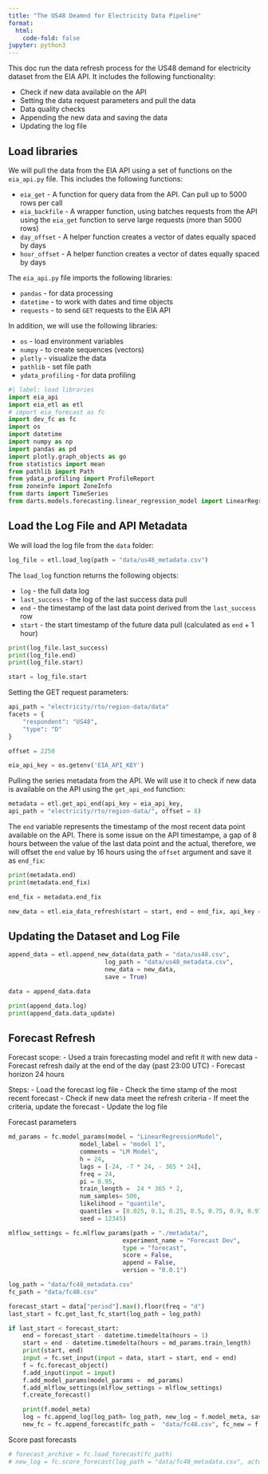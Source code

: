 ```yaml
---
title: "The US48 Deamnd for Electricity Data Pipeline"
format:
  html:
    code-fold: false
jupyter: python3 
---
```


This doc run the data refresh process for the US48 demand for electricity dataset from the EIA API. It includes the following functionality:

- Check if new data available on the API
- Setting the data request parameters and pull the data
- Data quality checks 
- Appending the new data and saving the data
- Updating the log file 

## Load libraries

We will pull the data from the EIA API using a set of functions on the `eia_api.py` file. This includes the following functions:

- `eia_get` - A function for query data from the API. Can pull up to 5000 rows per call
- `eia_backfile` - A wrapper function, using batches requests from the API using the `eia_get` function to serve large requests (more than 5000 rows)
- `day_offset` - A helper function creates a vector of dates equally spaced by days
- `hour_offset` - A helper function creates a vector of dates equally spaced by days

The `eia_api.py` file imports the following libraries:

- `pandas` - for data processing
- `datetime` - to work with dates and time objects
- `requests` - to send `GET` requests to the EIA API


In addition, we will use the following libraries:

- `os` - load environment variables
- `numpy` - to create sequences (vectors)
- `plotly` - visualize the data
- `pathlib` - set file path
- `ydata_profiling` - for data profiling


```python
#| label: load libraries
import eia_api
import eia_etl as etl
# import eia_forecast as fc
import dev_fc as fc
import os
import datetime
import numpy as np
import pandas as pd
import plotly.graph_objects as go
from statistics import mean
from pathlib import Path
from ydata_profiling import ProfileReport
from zoneinfo import ZoneInfo
from darts import TimeSeries
from darts.models.forecasting.linear_regression_model import LinearRegressionModel
```


## Load the Log File and API Metadata

We will load the log file from the `data` folder:

```python
log_file = etl.load_log(path = "data/us48_metadata.csv")
```


The `load_log` function returns the following objects:

- `log` - the full data log
- `last_success` - the log of the last success data pull
- `end` - the timestamp of the last data point derived from the `last_success` row 
- `start` - the start timestamp of the future data pull (calculated as `end` + 1 hour)

```python
print(log_file.last_success)
print(log_file.end)
print(log_file.start)

start = log_file.start
```


Setting the GET request parameters:

```python
api_path = "electricity/rto/region-data/data"
facets = {
    "respondent": "US48",
    "type": "D"
}

offset = 2250

eia_api_key = os.getenv('EIA_API_KEY')
```

Pulling the series metadata from the API. We will use it to check if new data is available on the API using the `get_api_end` function:

```python
metadata = etl.get_api_end(api_key = eia_api_key, 
api_path = "electricity/rto/region-data/", offset = 8)
```

The `end` variable represents the timestamp of the most recent data point available on the API. There is some issue on the API timestampe, a gap of 8 hours between the value of the last data point and the actual, therefore, we will offset the `end` value by 16 hours using the `offset` argument and save it as `end_fix`:

```python
print(metadata.end)
print(metadata.end_fix)

end_fix = metadata.end_fix
```


``` python
new_data = etl.eia_data_refresh(start = start, end = end_fix, api_key = eia_api_key, api_path = api_path, facets = facets) 

```

## Updating the Dataset and Log File

```python
append_data = etl.append_new_data(data_path = "data/us48.csv",
                           log_path = "data/us48_metadata.csv",
                           new_data = new_data,
                           save = True)

data = append_data.data
```


```python
print(append_data.log)
print(append_data.data_update)
```


## Forecast Refresh

Forecast scope:
- Used a train forecasting model and refit it with new data
- Forecast refresh daily at the end of the day (past 23:00 UTC)
- Forecast horizon 24 hours

Steps:
- Load the forecast log file
- Check the time stamp of the most recent forecast
- Check if new data meet the refresh criteria
- If meet the criteria, update the forecast
- Update the log file



Forecast parameters

```python
md_params = fc.model_params(model = "LinearRegressionModel",
                    model_label = "model 1",
                    comments = "LM Model",
                    h = 24,
                    lags = [-24, -7 * 24, - 365 * 24],
                    freq = 24,
                    pi = 0.95,
                    train_length =  24 * 365 * 2,
                    num_samples= 500,
                    likelihood = "quantile",
                    quantiles = [0.025, 0.1, 0.25, 0.5, 0.75, 0.9, 0.975],
                    seed = 12345)  

mlflow_settings = fc.mlflow_params(path = "./metadata/",
                                experiment_name = "Forecast Dev",
                                type = "forecast",
                                score = False,
                                append = False,
                                version = "0.0.1")
```                                



```python
log_path = "data/fc48_metadata.csv"
fc_path = "data/fc48.csv"

forecast_start = data["period"].max().floor(freq = "d")
last_start = fc.get_last_fc_start(log_path = log_path)

if last_start < forecast_start:
    end = forecast_start - datetime.timedelta(hours = 1)
    start = end - datetime.timedelta(hours = md_params.train_length)
    print(start, end)
    input = fc.set_input(input = data, start = start, end = end)
    f = fc.forecast_object()
    f.add_input(input = input) 
    f.add_model_params(model_params =  md_params)    
    f.add_mlflow_settings(mlflow_settings = mlflow_settings)
    f.create_forecast()

    print(f.model_meta)
    log = fc.append_log(log_path= log_path, new_log = f.model_meta, save = True, init = True)
    new_fc = fc.append_forecast(fc_path =  "data/fc48.csv", fc_new = f.forecast, save = True, init = True)
```



Score past forecasts

```python
# forecast_archive = fc.load_forecast(fc_path)
# new_log = fc.score_forecast(log_path = "data/fc48_metadata.csv", actual = data, forecast = forecast_archive, save = True)
```

